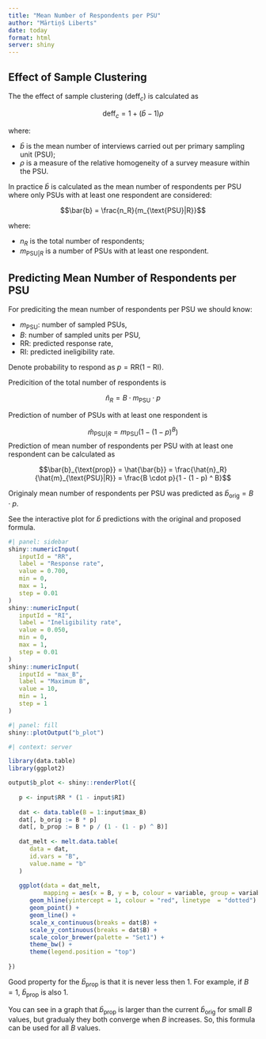```yaml
---
title: "Mean Number of Respondents per PSU"
author: "Mārtiņš Liberts"
date: today
format: html
server: shiny
---
```


## Effect of Sample Clustering

The the effect of sample clustering ($\text{deff}_c$) is calculated as

$$\text{deff}_c = 1 + \left( \bar{b} - 1 \right) \rho$$

where:

- $\bar{b}$ is the mean number of interviews carried out per primary sampling unit (PSU);
- $\rho$ is a measure of the relative homogeneity of a survey measure within the PSU.

In practice $\bar{b}$ is calculated as the mean number of respondents per PSU where only PSUs with at least one respondent are considered:

$$\bar{b} = \frac{n_R}{m_{\text{PSU}|R}}$$

where:

- $n_R$ is the total number of respondents;
- $m_{\text{PSU}|R}$ is a number of PSUs with at least one respondent.


## Predicting Mean Number of Respondents per PSU

For prediciting the mean number of respondents per PSU we should know:

- $m_\text{PSU}$: number of sampled PSUs,
- $B$: number of sampled units per PSU,
- $\text{RR}$: predicted response rate,
- $\text{RI}$: predicted ineligibility rate.

Denote probability to respond as $p = \text{RR} \left(1 - \text{RI} \right)$.

Predicition of the total number of respondents is

$$\hat{n}_R = B \cdot m_\text{PSU} \cdot p $$

Prediction of number of PSUs with at least one respondent is

$$\hat{m}_{\text{PSU}|R} = m_\text{PSU} \left( 1 - (1 - p) ^ B \right)$$
Prediction of mean number of respondents per PSU with at least one respondent can be calculated as

$$\bar{b}_{\text{prop}} = \hat{\bar{b}} = \frac{\hat{n}_R}{\hat{m}_{\text{PSU}|R}} =
\frac{B \cdot p}{1 - (1 - p) ^ B}$$

Originaly mean number of respondents per PSU was predicted as $\bar{b}_{\text{orig}} = B \cdot p$.

See the interactive plot for $\bar{b}$ predictions with the original and proposed formula.


```r
#| panel: sidebar
shiny::numericInput(
   inputId = "RR",
   label = "Response rate",
   value = 0.700,
   min = 0,
   max = 1,
   step = 0.01
)
shiny::numericInput(
   inputId = "RI",
   label = "Ineligibility rate",
   value = 0.050,
   min = 0,
   max = 1,
   step = 0.01
)
shiny::numericInput(
   inputId = "max_B",
   label = "Maximum B",
   value = 10,
   min = 1,
   step = 1
)
```

```r
#| panel: fill
shiny::plotOutput("b_plot")
```

```r
#| context: server

library(data.table)
library(ggplot2)

output$b_plot <- shiny::renderPlot({
   
   p <- input$RR * (1 - input$RI)
   
   dat <- data.table(B = 1:input$max_B)
   dat[, b_orig := B * p]
   dat[, b_prop := B * p / (1 - (1 - p) ^ B)]
   
   dat_melt <- melt.data.table(
      data = dat,
      id.vars = "B",
      value.name = "b"
   )
   
   ggplot(data = dat_melt,
          mapping = aes(x = B, y = b, colour = variable, group = variable)) +
      geom_hline(yintercept = 1, colour = "red", linetype  = "dotted") +
      geom_point() +
      geom_line() +
      scale_x_continuous(breaks = dat$B) +
      scale_y_continuous(breaks = dat$B) +
      scale_color_brewer(palette = "Set1") +
      theme_bw() +
      theme(legend.position = "top")
   
})
```

Good property for the $\bar{b}_{\text{prop}}$ is that it is never less then 1. For example, if $B = 1$, $\bar{b}_{\text{prop}}$ is also 1.

You can see in a graph that $\bar{b}_{\text{prop}}$ is larger than the current $\bar{b}_{\text{orig}}$ for small $B$ values, but gradualy they both converge when $B$ increases. So, this formula can be used for all $B$ values.

